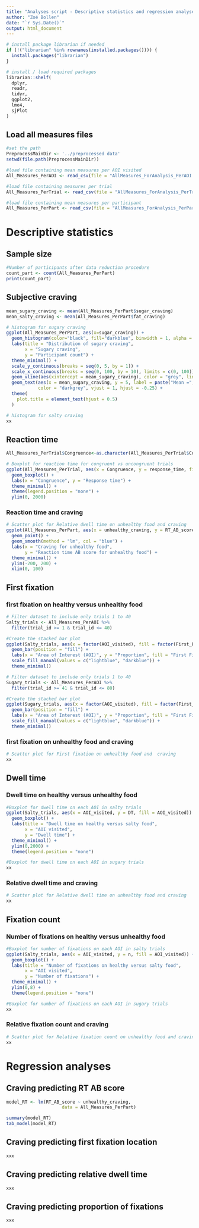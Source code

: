 ```yaml
---
title: "Analyses script - Descriptive statistics and regression analyses"
author: "Zoé Bollen"
date: "`r Sys.Date()`"
output: html_document
---
```


```r
# install package librarian if needed
if (!("librarian" %in% rownames(installed.packages()))) {
  install.packages("librarian")
}

# install / load required packages
librarian::shelf(
  dplyr,
  readr, 
  tidyr,
  ggplot2,
  lme4,
  sjPlot
)
```

## Load all measures files

```r
#set the path
PreprocessMainDir <- '../preprocessed data'
setwd(file.path(PreprocessMainDir))

#load file containing mean measures per AOI visited 
All_Measures_PerAOI <- read_csv(file = "AllMeasures_ForAnalysis_PerAOI.csv")

#load file containing measures per trial 
All_Measures_PerTrial <- read_csv(file = "AllMeasures_ForAnalysis_PerTrial.csv")

#load file containing mean measures per participant 
All_Measures_PerPart <- read_csv(file = "AllMeasures_ForAnalysis_PerPart.csv")
```

# Descriptive statistics

## Sample size

```r
#Number of participants after data reduction procedure
count_part <- count(All_Measures_PerPart)
print(count_part)
```

## Subjective craving

```r
mean_sugary_craving <- mean(All_Measures_PerPart$sugar_craving)
mean_salty_craving <- mean(All_Measures_PerPart$fat_craving)

# histogram for sugary craving
ggplot(All_Measures_PerPart, aes(x=sugar_craving)) + 
  geom_histogram(color="black", fill="darkblue", binwidth = 1, alpha = 0.5) +
  labs(title = "Distribution of sugary craving",
       x = "Sugary craving",
       y = "Participant count") +
  theme_minimal() +
  scale_y_continuous(breaks = seq(0, 5, by = 1)) +
  scale_x_continuous(breaks = seq(0, 100, by = 10), limits = c(0, 100)) + 
  geom_vline(aes(xintercept = mean_sugary_craving), color = "grey", linetype = "dashed", size = 1) + 
  geom_text(aes(x = mean_sugary_craving, y = 5, label = paste("Mean =", round(mean_sugary_craving, 2))), 
            color = "darkgrey", vjust = 1, hjust = -0.25) + 
  theme(
    plot.title = element_text(hjust = 0.5) 
  )

# histogram for salty craving
xx
```

## Reaction time

```r
All_Measures_PerTrial$Congruence<-as.character(All_Measures_PerTrial$Congruence)

# Boxplot for reaction time for congruent vs uncongruent trials
ggplot(All_Measures_PerTrial, aes(x = Congruence, y = response_time, fill = Congruence)) +
  geom_boxplot() +
  labs(x = "Congruence", y = "Response time") +
  theme_minimal() +
  theme(legend.position = "none") +
  ylim(0, 2000)
```

### Reaction time and craving

```r
# Scatter plot for Relative dwell time on unhealthy food and craving
ggplot(All_Measures_PerPart, aes(x = unhealthy_craving, y = RT_AB_score)) +
  geom_point() +
  geom_smooth(method = "lm", col = "blue") +
  labs(x = "Craving for unhealthy food",
       y = "Reaction time AB score for unhealthy food") +
  theme_minimal() +
  ylim(-200, 200) +
  xlim(0, 100)

```

## First fixation

### first fixation on healthy versus unhealthy food

```r
# Filter dataset to include only trials 1 to 40
Salty_trials <- All_Measures_PerAOI %>%
  filter(trial_id >= 1 & trial_id <= 40)

#Create the stacked bar plot
ggplot(Salty_trials, aes(x = factor(AOI_visited), fill = factor(First_Fix))) +
  geom_bar(position = "fill") +
  labs(x = "Area of Interest (AOI)", y = "Proportion", fill = "First Fixation") +
  scale_fill_manual(values = c("lightblue", "darkblue")) +
  theme_minimal()

# Filter dataset to include only trials 1 to 40
Sugary_trials <- All_Measures_PerAOI %>%
  filter(trial_id >= 41 & trial_id <= 80)

#Create the stacked bar plot
ggplot(Sugary_trials, aes(x = factor(AOI_visited), fill = factor(First_Fix))) +
  geom_bar(position = "fill") +
  labs(x = "Area of Interest (AOI)", y = "Proportion", fill = "First Fixation") +
  scale_fill_manual(values = c("lightblue", "darkblue")) +
  theme_minimal()
```

### first fixation on unhealthy food and craving

```r
# Scatter plot for First fixation on unhealthy food and  craving
xx
```

## Dwell time

### Dwell time on healthy versus unhealthy food

```r
#Boxplot for dwell time on each AOI in salty trials
ggplot(Salty_trials, aes(x = AOI_visited, y = DT, fill = AOI_visited)) +
  geom_boxplot() +
  labs(title = "Dwell time on healthy versus salty food",
       x = "AOI visited",
       y = "Dwell time") +
  theme_minimal() +
  ylim(0,2000) +
  theme(legend.position = "none") 

#Boxplot for dwell time on each AOI in sugary trials
xx
```

### Relative dwell time and craving

```r
# Scatter plot for Relative dwell time on unhealthy food and craving
xx

```

## Fixation count

### Number of fixations on healthy versus unhealthy food

```r
#Boxplot for number of fixations on each AOI in salty trials
ggplot(Salty_trials, aes(x = AOI_visited, y = n, fill = AOI_visited)) +
  geom_boxplot() +
  labs(title = "Number of fixations on healthy versus salty food",
       x = "AOI visited",
       y = "Number of fixations") +
  theme_minimal() +
  ylim(0,8) +
  theme(legend.position = "none") 

#Boxplot for number of fixations on each AOI in sugary trials
xx
```

### Relative fixation count and craving

```r
# Scatter plot for Relative fixation count on unhealthy food and craving
xx

```

# Regression analyses

## Craving predicting RT AB score

```r
model_RT <- lm(RT_AB_score ~ unhealthy_craving, 
                     data = All_Measures_PerPart) 

summary(model_RT)
tab_model(model_RT)
```

## Craving predicting first fixation location

```r
xxx
```

## Craving predicting relative dwell time

```r
xxx
```

## Craving predicting proportion of fixations

```r
xxx
```
